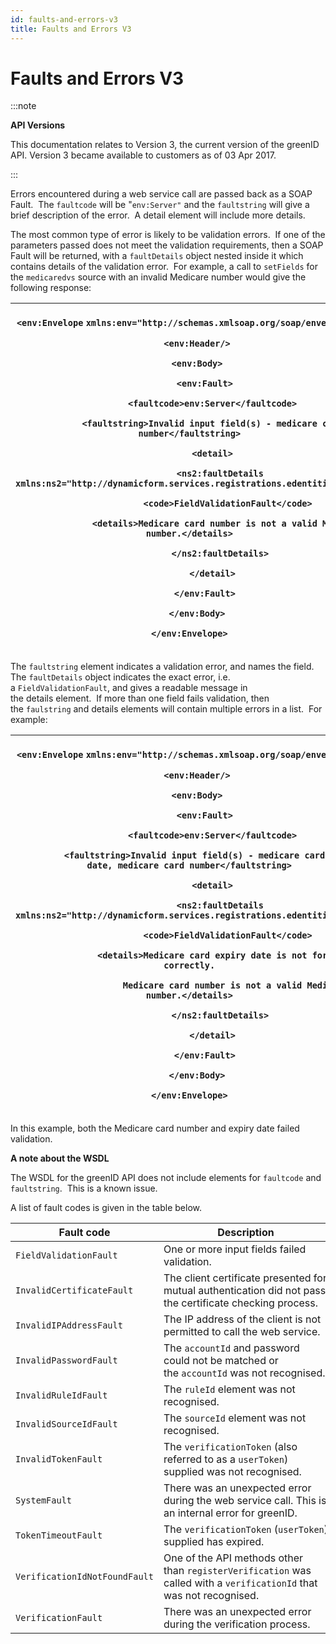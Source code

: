 ```yaml
---
id: faults-and-errors-v3
title: Faults and Errors V3
---
```


# Faults and Errors V3

:::note

**API Versions**

This documentation relates to Version 3, the current version of the greenID API. Version 3 became available to customers as of 03 Apr 2017.

:::



Errors encountered during a web service call are passed back as a SOAP Fault.  The `faultcode` will be "`env:Server"` and the `faultstring` will give a brief description of the error.  A detail element will include more details.

The most common type of error is likely to be validation errors.  If one of the parameters passed does not meet the validation requirements, then a SOAP Fault will be returned, with a `faultDetails` object nested inside it which contains details of the validation error.  For example, a call to `setFields` for the `medicaredvs` source with an invalid Medicare number would give the following response:

| <p>`<env:Envelope` `xmlns:env="http://schemas.xmlsoap.org/soap/envelope/">`</p><p>`   <env:Header/>`</p><p>`   <env:Body>`</p><p>`      <env:Fault>`</p><p>`         <faultcode>env:Server</faultcode>`</p><p>`         <faultstring>Invalid input field(s) - medicare card number</faultstring>`</p><p>`         <detail>`</p><p>`            <ns2:faultDetails` `xmlns:ns2="http://dynamicform.services.registrations.edentiti.com/">`</p><p>`               <code>FieldValidationFault</code>`</p><p>`               <details>Medicare card number is not a valid Medicare number.</details>`</p><p>`            </ns2:faultDetails>`</p><p>`         </detail>`</p><p>`      </env:Fault>`</p><p>`   </env:Body>`</p><p>`</env:Envelope>`</p> |
| ------------------------------------------------------------------------------------------------------------------------------------------------------------------------------------------------------------------------------------------------------------------------------------------------------------------------------------------------------------------------------------------------------------------------------------------------------------------------------------------------------------------------------------------------------------------------------------------------------------------------------------------------------------------------------------------------------------------------------------------------- |

The `faultstring` element indicates a validation error, and names the field. The `faultDetails` object indicates the exact error, i.e. a `FieldValidationFault`, and gives a readable message in the details element.  If more than one field fails validation, then the `faulstring` and details elements will contain multiple errors in a list.  For example:

| <p>`<env:Envelope` `xmlns:env="http://schemas.xmlsoap.org/soap/envelope/">`</p><p>`   <env:Header/>`</p><p>`   <env:Body>`</p><p>`      <env:Fault>`</p><p>`         <faultcode>env:Server</faultcode>`</p><p>`         <faultstring>Invalid input field(s) - medicare card expiry date, medicare card number</faultstring>`</p><p>`         <detail>`</p><p>`            <ns2:faultDetails` `xmlns:ns2="http://dynamicform.services.registrations.edentiti.com/">`</p><p>`               <code>FieldValidationFault</code>`</p><p>`               <details>Medicare card expiry date is not formatted correctly.`</p><p>`                  Medicare card number is not a valid Medicare number.</details>`</p><p>`            </ns2:faultDetails>`</p><p>`         </detail>`</p><p>`      </env:Fault>`</p><p>`   </env:Body>`</p><p>`</env:Envelope>`</p> |
| ------------------------------------------------------------------------------------------------------------------------------------------------------------------------------------------------------------------------------------------------------------------------------------------------------------------------------------------------------------------------------------------------------------------------------------------------------------------------------------------------------------------------------------------------------------------------------------------------------------------------------------------------------------------------------------------------------------------------------------------------------------------------------------------------------------------------------------------------------------ |

In this example, both the Medicare card number and expiry date failed validation.

**A note about the WSDL**

The WSDL for the greenID API does not include elements for `faultcode` and `faultstring`.  This is a known issue.

A list of fault codes is given in the table below.

| **Fault code**                | **Description**                                                                                                      |
| ----------------------------- | -------------------------------------------------------------------------------------------------------------------- |
| `FieldValidationFault`        | One or more input fields failed validation.                                                                          |
| `InvalidCertificateFault`     | The client certificate presented for mutual authentication did not pass the certificate checking process.            |
| `InvalidIPAddressFault`       | The IP address of the client is not permitted to call the web service.                                               |
| `InvalidPasswordFault`        | The `accountId` and password could not be matched or the `accountId` was not recognised.                             |
| `InvalidRuleIdFault`          | The `ruleId` element was not recognised.                                                                             |
| `InvalidSourceIdFault`        | The `sourceId` element was not recognised.                                                                           |
| `InvalidTokenFault`           | The `verificationToken` (also referred to as a `userToken`) supplied was not recognised.                             |
| `SystemFault`                 | There was an unexpected error during the web service call. This is an internal error for greenID.                    |
| `TokenTimeoutFault`           | The `verificationToken` (`userToken`) supplied has expired.                                                          |
| `VerificationIdNotFoundFault` | One of the API methods other than `registerVerification` was called with a `verificationId` that was not recognised. |
| `VerificationFault`           | There was an unexpected error during the verification process.                                                       |

